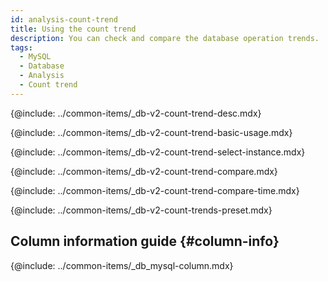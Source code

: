 ```yaml
---
id: analysis-count-trend
title: Using the count trend
description: You can check and compare the database operation trends.
tags:
  - MySQL
  - Database
  - Analysis
  - Count trend
---
```


<!-- description-->

{@include: ../common-items/_db-v2-count-trend-desc.mdx}

<!-- ## 기본 화면 안내-->

{@include: ../common-items/_db-v2-count-trend-basic-usage.mdx} 

<!-- ### 비교 대상 선택하기-->

{@include: ../common-items/_db-v2-count-trend-select-instance.mdx} 

<!-- ### 액티브 세션 정보 비교하기-->

{@include: ../common-items/_db-v2-count-trend-compare.mdx} 

<!-- ### 특정 시간 비교하기-->

{@include: ../common-items/_db-v2-count-trend-compare-time.mdx} 

<!--## 프리셋-->

{@include: ../common-items/_db-v2-count-trends-preset.mdx} 

## Column information guide {#column-info}

{@include: ../common-items/_db_mysql-column.mdx} 
